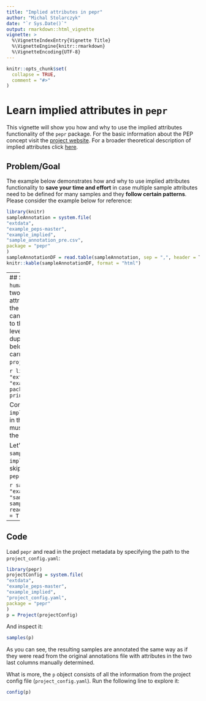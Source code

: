 ```yaml
---
title: "Implied attributes in pepr"
author: "Michal Stolarczyk"
date: "`r Sys.Date()`"
output: rmarkdown::html_vignette
vignette: >
  %\VignetteIndexEntry{Vignette Title}
  %\VignetteEngine{knitr::rmarkdown}
  %\VignetteEncoding{UTF-8}
---
```


```r
knitr::opts_chunk$set(
  collapse = TRUE,
  comment = "#>"
)
```

# Learn implied attributes in `pepr`

This vignette will show you how and why to use the implied attributes functionality of the `pepr` package. For the basic information about the PEP concept visit the [project website](https://pepkit.github.io/). For a broader theoretical description of implied attributes click [here](https://pepkit.github.io/docs/implied_attributes/).

## Problem/Goal
The example below demonstrates how and why to use implied attributes functionality to **save your time and effort** in case multiple sample attributes need to be defined for many samples and they **follow certain patterns**. Please consider the example below for reference:

```r
library(knitr)
sampleAnnotation = system.file(
"extdata",
"example_peps-master",
"example_implied",
"sample_annotation_pre.csv",
package = "pepr"
)
sampleAnnotationDF = read.table(sampleAnnotation, sep = ",", header = T)
knitr::kable(sampleAnnotationDF, format = "html")
```

----
## Solution
Noticeably, the samples with attributes `human` and `mouse` (in the `organism` column) follow two distinct patterns here. They have additional attributes in attributes `genome` and `genome_size` in the `sample_annotation.csv` file. Consequently you can use implied attributes to add those attributes to the sample annotations (set global, species-level attributes at the project level instead of duplicating that information for every sample that belongs to a species). The way how this process is carried out is indicated explicitly in the `project_config.yaml` file (presented below).

```r
library(pepr)
projectConfig = system.file(
"extdata",
"example_peps-master",
"example_implied",
"project_config.yaml",
package = "pepr"
)
printNestedList(yaml::read_yaml(projectConfig))
```

Consequently, you can design an `implied_attributes` multi-level key-value section in the `project_config.yaml` file. Note that the keys must match the column names and attributes in the `sample_annotations.csv` file. 

Let's introduce a few modifications to the original `sample_annotation.csv` file to use the `implied_attributes` section of the config. Simply skip the attributes that will be implied and let the `pepr` do the work for you.

```r
sampleAnnotation = system.file(
  "extdata",
  "example_peps-master",
  "example_implied",
  "sample_annotation.csv",
  package = "pepr"
  )
  sampleAnnotationDF = read.table(sampleAnnotation, sep = ",", header = T)
  kable(sampleAnnotationDF, format = "html") 
```

----
## Code
Load `pepr` and read in the project metadata by specifying the path to the `project_config.yaml`:

```r
library(pepr)
projectConfig = system.file(
"extdata",
"example_peps-master",
"example_implied",
"project_config.yaml",
package = "pepr"
)
p = Project(projectConfig)
```

And inspect it:

```r
samples(p)
```

As you can see, the resulting samples are annotated the same way as if they were read from the original annotations file with attributes in the two last columns manually determined.

What is more, the `p` object consists of all the information from the project config file (`project_config.yaml`). Run the following line to explore it:

```r
config(p)
```

